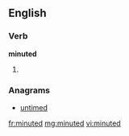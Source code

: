 ==English==

===Verb===
'''minuted'''

# {{past of|[[minute]]}}

===Anagrams===
* [[untimed#English|untimed]]

[[fr:minuted]]
[[mg:minuted]]
[[vi:minuted]]
